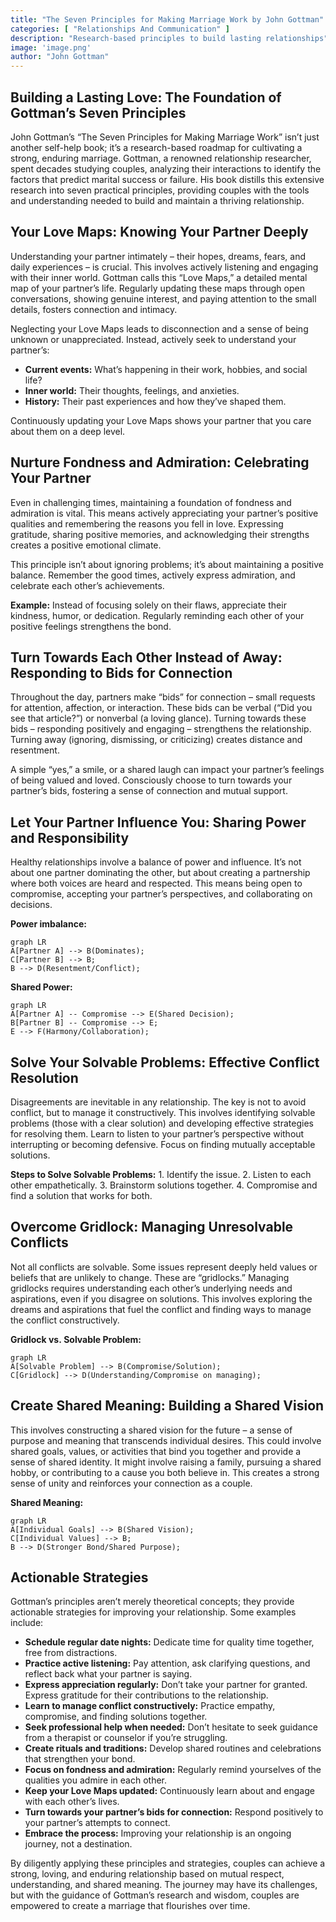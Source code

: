 ```yaml
---
title: "The Seven Principles for Making Marriage Work by John Gottman"
categories: [ "Relationships And Communication" ]
description: "Research-based principles to build lasting relationships"
image: 'image.png'
author: "John Gottman"
---
```

## Building a Lasting Love:  The Foundation of Gottman's Seven Principles

John Gottman's "The Seven Principles for Making Marriage Work" isn't just another self-help book; it's a research-based roadmap for cultivating a strong, enduring marriage.  Gottman, a renowned relationship researcher, spent decades studying couples, analyzing their interactions to identify the factors that predict marital success or failure.  His book distills this extensive research into seven practical principles, providing couples with the tools and understanding needed to build and maintain a thriving relationship.

## Your Love Maps: Knowing Your Partner Deeply

Understanding your partner intimately – their hopes, dreams, fears, and daily experiences – is crucial. This involves actively listening and engaging with their inner world.  Gottman calls this "Love Maps," a detailed mental map of your partner's life. Regularly updating these maps through open conversations, showing genuine interest, and paying attention to the small details, fosters connection and intimacy.  

Neglecting your Love Maps leads to disconnection and a sense of being unknown or unappreciated.  Instead, actively seek to understand your partner's:

*   **Current events:**  What's happening in their work, hobbies, and social life?
*   **Inner world:** Their thoughts, feelings, and anxieties.
*   **History:** Their past experiences and how they've shaped them.

Continuously updating your Love Maps shows your partner that you care about them on a deep level.

## Nurture Fondness and Admiration:  Celebrating Your Partner

Even in challenging times, maintaining a foundation of fondness and admiration is vital.  This means actively appreciating your partner's positive qualities and remembering the reasons you fell in love.  Expressing gratitude, sharing positive memories, and acknowledging their strengths creates a positive emotional climate.

This principle isn't about ignoring problems; it's about maintaining a positive balance.  Remember the good times, actively express admiration, and celebrate each other's achievements.  

**Example:** Instead of focusing solely on their flaws, appreciate their kindness, humor, or dedication.  Regularly reminding each other of your positive feelings strengthens the bond.

## Turn Towards Each Other Instead of Away:  Responding to Bids for Connection

Throughout the day, partners make "bids" for connection – small requests for attention, affection, or interaction.  These bids can be verbal ("Did you see that article?") or nonverbal (a loving glance).  Turning towards these bids – responding positively and engaging – strengthens the relationship.  Turning away (ignoring, dismissing, or criticizing) creates distance and resentment.

A simple "yes," a smile, or a shared laugh can impact your partner's feelings of being valued and loved. Consciously choose to turn towards your partner's bids, fostering a sense of connection and mutual support.


## Let Your Partner Influence You: Sharing Power and Responsibility

Healthy relationships involve a balance of power and influence.  It's not about one partner dominating the other, but about creating a partnership where both voices are heard and respected.  This means being open to compromise, accepting your partner's perspectives, and collaborating on decisions.

**Power imbalance:**

```mermaid
graph LR
A[Partner A] --> B(Dominates);
C[Partner B] --> B;
B --> D(Resentment/Conflict);
```

**Shared Power:**

```mermaid
graph LR
A[Partner A] -- Compromise --> E(Shared Decision);
B[Partner B] -- Compromise --> E;
E --> F(Harmony/Collaboration);
```

## Solve Your Solvable Problems:  Effective Conflict Resolution

Disagreements are inevitable in any relationship.  The key is not to avoid conflict, but to manage it constructively.  This involves identifying solvable problems (those with a clear solution) and developing effective strategies for resolving them.  Learn to listen to your partner's perspective without interrupting or becoming defensive.  Focus on finding mutually acceptable solutions.

**Steps to Solve Solvable Problems:**
1.  Identify the issue.
2. Listen to each other empathetically.
3.  Brainstorm solutions together.
4.  Compromise and find a solution that works for both.


## Overcome Gridlock:  Managing Unresolvable Conflicts

Not all conflicts are solvable.  Some issues represent deeply held values or beliefs that are unlikely to change.  These are "gridlocks."  Managing gridlocks requires understanding each other's underlying needs and aspirations, even if you disagree on solutions.  This involves exploring the dreams and aspirations that fuel the conflict and finding ways to manage the conflict constructively.


**Gridlock vs. Solvable Problem:**

```mermaid
graph LR
A[Solvable Problem] --> B(Compromise/Solution);
C[Gridlock] --> D(Understanding/Compromise on managing);
```

## Create Shared Meaning:  Building a Shared Vision

This involves constructing a shared vision for the future – a sense of purpose and meaning that transcends individual desires.  This could involve shared goals, values, or activities that bind you together and provide a sense of shared identity.  It might involve raising a family, pursuing a shared hobby, or contributing to a cause you both believe in. This creates a strong sense of unity and reinforces your connection as a couple.


**Shared Meaning:**

```mermaid
graph LR
A[Individual Goals] --> B(Shared Vision);
C[Individual Values] --> B;
B --> D(Stronger Bond/Shared Purpose);
```

## Actionable Strategies

Gottman's principles aren't merely theoretical concepts; they provide actionable strategies for improving your relationship.  Some examples include:

* **Schedule regular date nights:**  Dedicate time for quality time together, free from distractions.
* **Practice active listening:**  Pay attention, ask clarifying questions, and reflect back what your partner is saying.
* **Express appreciation regularly:**  Don't take your partner for granted.  Express gratitude for their contributions to the relationship.
* **Learn to manage conflict constructively:**  Practice empathy, compromise, and finding solutions together.
* **Seek professional help when needed:**  Don't hesitate to seek guidance from a therapist or counselor if you're struggling.
* **Create rituals and traditions:**  Develop shared routines and celebrations that strengthen your bond.
* **Focus on fondness and admiration:**  Regularly remind yourselves of the qualities you admire in each other.
* **Keep your Love Maps updated:**  Continuously learn about and engage with each other's lives.
* **Turn towards your partner's bids for connection:**  Respond positively to your partner's attempts to connect.
* **Embrace the process:**  Improving your relationship is an ongoing journey, not a destination.

By diligently applying these principles and strategies, couples can achieve a strong, loving, and enduring relationship based on mutual respect, understanding, and shared meaning.  The journey may have its challenges, but with the guidance of Gottman's research and wisdom, couples are empowered to create a marriage that flourishes over time.

